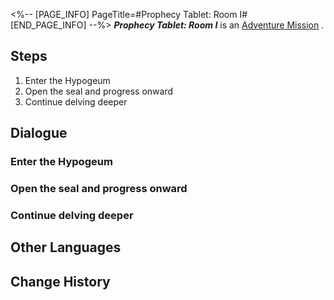 <%-- [PAGE_INFO]
PageTitle=#Prophecy Tablet: Room I#
[END_PAGE_INFO] --%>
{{Stub|Dialogue.}}
{{Mission Infobox
|id            = 8030102
|title         = 
|image         = <!--Mission Prophecy Tablet Room I.png-->
|type          = Adventure
|event_name    = 
|chapter       = 
|requirements  = {{subst:void|<!--Unknown: {"Type":"Manual"}-->}}
|summary       = <!--official mission summary from Fate's Atlas-->
|characters    = Trailblazer
|startLocation = [[<!--starting world-->]] - [[<!--starting area-->]]
|world         = <!--starting world-->
|area          = <!--starting area-->
|prev          = 
|next          = 
|rewards       = 
}}
'''''Prophecy Tablet: Room I''''' is an [[Adventure Mission]]<!--in [world]-->.

==Steps==
# Enter the Hypogeum
# Open the seal and progress onward
# Continue delving deeper

<!--
==Gameplay Notes==

--><!--
==Trial Character==

-->
==Dialogue==
{{Stub Dialogue}}
===Enter the Hypogeum{{subst:void|<!--803010201-->}}===
{{Mission Description|type=adventure|location=<!--to be added-->|Damionis says he has plenty of experience, and you just need to follow him.}}
{{Dialogue Start}}
:{{tx}}
{{Dialogue End}}

===Open the seal and progress onward{{subst:void|<!--803010202-->}}===
{{Mission Description|type=adventure|location=<!--to be added-->|update|Damionis says he has plenty of experience, and you just need to follow him...<br />The first gate has him stumped... I feel like you should have negotiated a 90/10 split.}}
{{Dialogue Start}}
:{{tx}}
{{Dialogue End}}

===Continue delving deeper{{subst:void|<!--803010203-->}}===
{{Mission Description|type=adventure|location=<!--to be added-->|update|Damionis says he has plenty of experience, and you just need to follow him.}}
{{Dialogue Start}}
:{{tx}}
{{Dialogue End}}

==Other Languages==
{{Other Languages
|en   = Prophecy Tablet: Room I
|zhs  = 预言算碑-房间Ⅰ
|zht  = 預言算碑-房間Ⅰ
|ja   = 預言の盤：部屋I
|ko   = 예언 비석-방Ⅰ
|es   = Tabla de la profecía: sala I
|fr   = Salle I de la Stèle prophétique
|ru   = Плита пророчества I
|th   = จารึกคำทำนาย: ห้อง I
|vi   = Tấm Bia Tiên Tri: Phòng I
|de   = Monument der Prophezeiung: Raum I
|id   = Prasasti Ramalan: Ruangan I
|pt   = Monumento Profético: Sala I
}}

==Change History==
{{Change History|3.0}}
